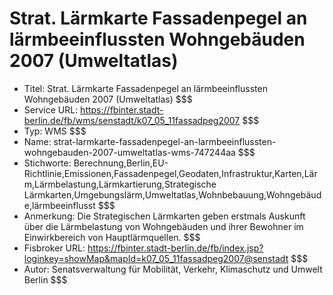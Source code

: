 # Strat. Lärmkarte Fassadenpegel an lärmbeeinflussten Wohngebäuden 2007 (Umweltatlas)
- Titel: Strat. Lärmkarte Fassadenpegel an lärmbeeinflussten Wohngebäuden 2007 (Umweltatlas) $$$
- Service URL: https://fbinter.stadt-berlin.de/fb/wms/senstadt/k07_05_11fassadpeg2007 $$$
- Typ: WMS $$$
- Name: strat-larmkarte-fassadenpegel-an-larmbeeinflussten-wohngebauden-2007-umweltatlas-wms-747244aa $$$
- Stichworte: Berechnung,Berlin,EU-Richtlinie,Emissionen,Fassadenpegel,Geodaten,Infrastruktur,Karten,Lärm,Lärmbelastung,Lärmkartierung,Strategische Lärmkarten,Umgebungslärm,Umweltatlas,Wohnbebauung,Wohngebäude,lärmbeeinflusst $$$
- Anmerkung: Die Strategischen Lärmkarten geben erstmals Auskunft über die Lärmbelastung von Wohngebäuden und ihrer Bewohner im Einwirkbereich von Hauptlärmquellen. $$$
- Fisbroker URL: https://fbinter.stadt-berlin.de/fb/index.jsp?loginkey=showMap&mapId=k07_05_11fassadpeg2007@senstadt $$$
- Autor: Senatsverwaltung für Mobilität, Verkehr, Klimaschutz und Umwelt Berlin $$$
